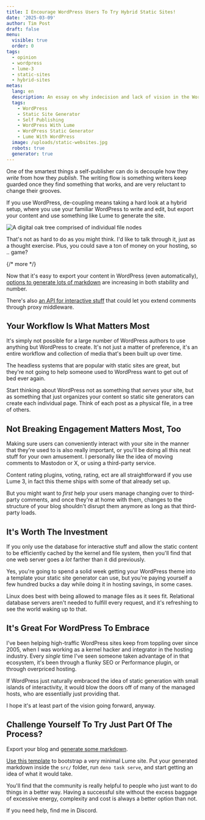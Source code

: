 ```yaml
---
title: I Encourage WordPress Users To Try Hybrid Static Sites!
date: '2025-03-09'
author: Tim Post
draft: false
menu:
  visible: true
  order: 0
tags:
  - opinion
  - wordpress
  - lume-3
  - static-sites
  - hybrid-sites
metas:
  lang: en
  description: An essay on why indecision and lack of vision in the WordPress world will lead to a growth in static site adoption.
  tags:
    - WordPress
    - Static Site Generator
    - Self Publishing
    - WordPress With Lume
    - WordPress Static Generator
    - Lume With WordPress
  image: /uploads/static-websites.jpg
  robots: true
  generator: true
---
```


One of the smartest things a self-publisher can do is decouple
how they _write_ from how they _publish_. The writing flow is 
something writers keep guarded once they find something that 
works, and are very reluctant to change their grooves. 

If you use WordPress, de-coupling means taking a hard look at a 
hybrid setup, where you use your familiar WordPress to write and 
edit, but export your content and use something like Lume to generate 
the site.

<img src="/uploads/static-websites.jpg"
  alt="A digital oak tree comprised of individual file nodes" 
  title="Some blogs that have been around since 2003 are like giant redwoods in this analogy ..." 
  class="blog_image"
  />

That's not as hard to do as you might think. I'd like to talk 
through it, just as a thought exercise. Plus, you could save a ton
of money on your hosting, so .. game?

{/* more */} 

Now that it's easy to export your content in WordPress (even automatically),
[options to generate lots of markdown](https://github.com/lonekorean/wordpress-export-to-markdown)
are increasing in both stability and number.

There's also [an API for interactive stuff](https://developer.wordpress.org/rest-api/using-the-rest-api/)
that could let you extend comments through proxy middleware.

## Your Workflow Is What Matters Most

It's simply not possible for a large number of WordPress authors to use anything
but WordPress to create. It's not just a matter of preference, it's an entire 
workflow and collection of media that's been built up over time.

The headless systems that are popular with static sites are great, but they're
not going to help someone used to WordPress want to get out of bed ever again.

Start thinking about WordPress not as something that _serves_ your site, but as
something that just organizes your content so static site generators can create
each individual page. Think of each post as a physical file, in a tree of others.

## Not Breaking Engagement Matters Most, Too

Making sure users can conveniently interact with your site in the manner that
they're used to is also really important, or you'll be doing all this neat stuff 
for your own amusement. I personally like the idea of moving comments to Mastodon 
or X, or using a third-party service. 

Content rating plugins, voting, rating, ect are all straightforward if you use 
Lume 3, in fact this theme ships with some of that already set up.

But you might want to _first_ help your users manage changing over to third-party
comments, and once they're at home with them, changes to the structure of your 
blog shouldn't disrupt them anymore as long as that third-party loads.

## It's Worth The Investment

If you only use the database for interactive stuff and allow the static content
to be efficiently cached by the kernel and file system, then you'll find that 
one web server goes a _lot_ farther than it did previously. 

Yes, you're going to spend a solid week getting your WordPress theme into a template
your static site generator can use, but you're paying yourself a few hundred bucks 
a day while doing it in hosting savings, in some cases.

Linux does best with being allowed to manage files as it sees fit. Relational database
servers aren't needed to fulfill every request, and it's refreshing to see the world 
waking up to that.

## It's Great For WordPress To Embrace

I've been helping high-traffic WordPress sites keep from toppling over since 2005, 
when I was working as a kernel hacker and integrator in the hosting industry. Every 
_single_ time I've seen someone taken advantage of in that ecosystem, it's been
through a flunky SEO or Performance plugin, or through overpriced hosting.

If WordPress just naturally embraced the idea of static generation with small 
islands of interactivity, it would blow the doors off of many of the managed hosts, 
who are essentially just providing that. 

I hope it's at least part of the vision going forward, anyway. 

## Challenge Yourself To Try Just Part Of The Process?

Export your blog and [generate some markdown](https://github.com/lonekorean/wordpress-export-to-markdown).

[Use this template](https://github.com/lumeland/theme-boilerplate) to bootstrap a
very minimal Lume site. Put your generated markdown inside the `src/` folder, run 
`deno task serve`, and start getting an idea of what it would take. 

You'll find that the community is really helpful to people who just want to do 
things in a better way. Having a successful site without the excess baggage of 
excessive energy, complexity and cost is always a better option than not.

If you need help, find me in Discord.